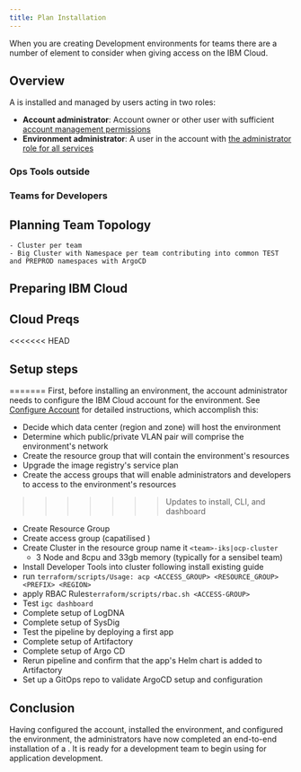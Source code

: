 ```yaml
---
title: Plan Installation
---
```



<PageDescription>

When you are creating Development environments for teams there are a number of element to consider when 
giving access on the IBM Cloud.

</PageDescription>

## Overview

A <Globals name="env" /> is installed and managed by users acting in two roles:
- **Account administrator**: Account owner or other user with sufficient [account management permissions](https://cloud.ibm.com/docs/resources?topic=resources-bp_resourcegroups#bp_resourcegroups)
- **Environment administrator**: A user in the account with [the administrator role for all services](https://cloud.ibm.com/docs/iam?topic=iam-cloudaccess)

### Ops Tools outside

### Teams for Developers 

## Planning Team Topology
    - Cluster per team
    - Big Cluster with Namespace per team contributing into common TEST and PREPROD namespaces with ArgoCD

## Preparing IBM Cloud

## Cloud Preqs

<<<<<<< HEAD
## Setup steps
=======
First, before installing an environment, the account administrator needs to configure the IBM Cloud account for the
  environment. See [Configure Account](/admin/config-account) for detailed instructions, which accomplish this:
- Decide which data center (region and zone) will host the environment
- Determine which public/private VLAN pair will comprise the environment's network
- Create the resource group that will contain the environment's resources
- Upgrade the image registry's service plan
- Create the access groups that will enable administrators and developers to access to the environment's resources
>>>>>>> Updates to install, CLI, and dashboard

- Create Resource Group
- Create access group (capatilised )
- Create Cluster in the resource group name it `<team>-iks|ocp-cluster`
    - 3 Node and 8cpu and 33gb memory (typically for a sensibel team)
- Install Developer Tools into cluster following install existing guide
- run `terraform/scripts/Usage: acp <ACCESS_GROUP> <RESOURCE_GROUP> <PREFIX> <REGION>`
- apply RBAC Rules`terraform/scripts/rbac.sh <ACCESS-GROUP>`
- Test `igc dashboard`
- Complete setup of LogDNA
- Complete setup of SysDig
- Test the pipeline by deploying a first app
- Complete setup of Artifactory
- Complete setup of Argo CD
- Rerun pipeline and confirm that the app's Helm chart is added to Artifactory
- Set up a GitOps repo to validate ArgoCD setup and configuration

## Conclusion

Having configured the account, installed the environment, and configured the environment, the administrators have now completed an end-to-end installation of a <Globals name="env" />. It is ready for a development team to begin using for application development.
